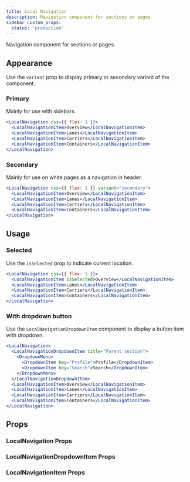 ```yaml
---
title: Local Navigation
description: Navigation component for sections or pages
sidebar_custom_props:
  status: 'production'
---
```


Navigation component for sections or pages.

## Appearance

Use the `variant` prop to display primary or secondary variant of the component.

### Primary

Mainly for use with sidebars.

```jsx live
<LocalNavigation css={{ flex: 1 }}>
  <LocalNavigationItem>Overview</LocalNavigationItem>
  <LocalNavigationItem>Lanes</LocalNavigationItem>
  <LocalNavigationItem>Carriers</LocalNavigationItem>
  <LocalNavigationItem>Containers</LocalNavigationItem>
</LocalNavigation>
```

### Secondary

Mainly for use on white pages as a navigation in header.

```jsx live
<LocalNavigation css={{ flex: 1 }} variant="secondary">
  <LocalNavigationItem>Overview</LocalNavigationItem>
  <LocalNavigationItem>Lanes</LocalNavigationItem>
  <LocalNavigationItem>Carriers</LocalNavigationItem>
  <LocalNavigationItem>Containers</LocalNavigationItem>
</LocalNavigation>
```

## Usage

### Selected

Use the `isSelected` prop to indicate current location.

```jsx live
<LocalNavigation css={{ flex: 1 }}>
  <LocalNavigationItem isSelected>Overview</LocalNavigationItem>
  <LocalNavigationItem>Lanes</LocalNavigationItem>
  <LocalNavigationItem>Carriers</LocalNavigationItem>
  <LocalNavigationItem>Containers</LocalNavigationItem>
</LocalNavigation>
```

### With dropdown button

Use the `LocalNavigationDropdownItem` component to display a button item with dropdown.

```jsx live
<LocalNavigation>
  <LocalNavigationDropdownItem title="Parent section">
    <DropdownMenu>
      <DropdownItem key="Profile">Profile</DropdownItem>
      <DropdownItem key="Search">Search</DropdownItem>
    </DropdownMenu>
  </LocalNavigationDropdownItem>
  <LocalNavigationItem>Overview</LocalNavigationItem>
  <LocalNavigationItem>Lanes</LocalNavigationItem>
  <LocalNavigationItem>Carriers</LocalNavigationItem>
  <LocalNavigationItem>Containers</LocalNavigationItem>
</LocalNavigation>
```

## Props

### LocalNavigation Props

<PropsTable component="LocalNavigation" />

### LocalNavigationDropdownItem Props

<PropsTable component="LocalNavigationDropdownItem" />

### LocalNavigationItem Props

<PropsTable component="LocalNavigationItem" />
